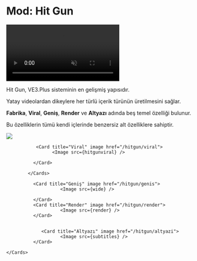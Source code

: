 
# Mod: Hit Gun

<video autoPlay muted loop controls>
  <source src="/hitgun.mp4" type="video/mp4" />
  Your browser does not support the video tag.
</video>


Hit Gun, VE3.Plus sisteminin en gelişmiş yapısıdır.

Yatay videolardan dikeylere her türlü içerik türünün üretilmesini sağlar.

**Fabrika**, **Viral**, **Geniş**, **Render** ve **Altyazı** adında beş temel özelliği bulunur.

Bu özelliklerin tümü kendi içlerinde benzersiz alt özelliklere sahiptir.


  <Cards  num={2}>
              <Card title="Fabrika" image href="/hitgun/fabrika">
                        <Image src={factory} />
              </Card>

               <Card title="Viral" image href="/hitgun/viral">
                     <Image src={hitgunviral} />

              </Card>

            </Cards>


  <Cards>

              <Card title="Geniş" image href="/hitgun/genis">
                        <Image src={wide} />

              </Card>
              <Card title="Render" image href="/hitgun/render">
                        <Image src={render} />
              </Card>

           
                 <Card title="Altyazı" image href="/hitgun/altyazi">
                        <Image src={subtitles} />
              </Card>

    </Cards>





